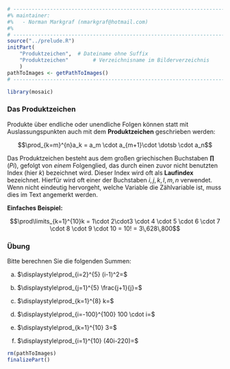 ```r
# ---------------------------------------------------------------------------
#% maintainer:
#%   - Norman Markgraf (nmarkgraf@hotmail.com)
#%
# ---------------------------------------------------------------------------
source("../prelude.R")
initPart(
    "Produktzeichen",  # Dateiname ohne Suffix
    "Produktzeichen"        # Verzeichnisname im Bilderverzeichnis 
    )
pathToImages <- getPathToImages()
# ---------------------------------------------------------------------------

library(mosaic)

```


### Das Produktzeichen


Produkte über endliche oder unendliche Folgen können statt mit Auslassungspunkten
auch mit dem **Produktzeichen** geschrieben werden:

$$\prod_{k=m}^{n}a_k =  a_m \cdot a_{m+1}\cdot \dotsb \cdot a_n$$

Das Produktzeichen besteht aus dem großen griechischen Buchstaben **$\prod$** 
(*Pi*), gefolgt von *einem* Folgenglied, das durch einen zuvor nicht 
benutzten Index (hier $k$) bezeichnet wird. 
Dieser Index wird oft als **Laufindex** bezeichnet. 
Hierfür wird oft einer der Buchstaben $i, j, k, l, m, n$ verwendet.
Wenn nicht eindeutig hervorgeht, welche Variable die Zählvariable ist, muss dies im Text angemerkt werden.

**Einfaches Beispiel:** 

$$\prod\limits_{k=1}^{10}k = 1\cdot 2\cdot3 \cdot 4 \cdot 5 \cdot 6 \cdot 7 \cdot 8 \cdot 9 \cdot 10 = 10! = 3\,628\,800$$

### Übung

Bitte berechnen Sie die folgenden Summen:

::: {.small}

a) $\displaystyle\prod_{i=2}^{5} (i-1)^2=$

b) $\displaystyle\prod_{j=1}^{5} \frac{j+1}{j}=$

c) $\displaystyle\prod_{k=1}^{8} k=$

d) $\displaystyle\prod_{i=-100}^{100} 100 \cdot i=$

e) $\displaystyle\prod_{k=1}^{10} 3=$

f) $\displaystyle\prod_{i=1}^{10} (40i-220)=$

:::


```r
rm(pathToImages)
finalizePart()
```
